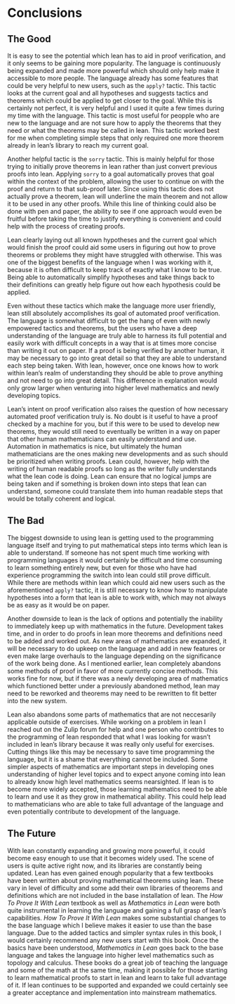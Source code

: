 # Conclusions


## The Good

It is easy to see the potential which lean has to aid in proof verification, and it only seems to be gaining more popularity. The language is continuously being expanded and made more powerful which should only help make it accessible to more people. The language already has some features that could be very helpful to new users, such as the `apply?` tactic. This tactic looks at the current goal and all hypotheses and suggests tactics and theorems which could be applied to get closer to the goal. While this is certainly not perfect, it is very helpful and I used it quite a few times during my time with the language. This tactic is most useful for peopple who are new to the language and are not sure how to apply the theorems that they need or what the theorems may be called in lean. This tactic worked best for me when completing simple steps that only required one more theorem already in lean's library to reach my current goal. 

Another helpful tactic is the `sorry` tactic. This is mainly helpful for those trying to initially prove theorems in lean rather than just convert previous proofs into lean. Applying `sorry` to a goal automatically proves that goal within the context of the problem, allowing the user to continue on with the proof and return to that sub-proof later. Since using this tactic does not actually prove a theorem, lean will underline the main theorem and not allow it to be used in any other proofs. While this line of thinking could also be done with pen and paper, the ability to see if one approach would even be fruitful before taking the time to justify everything is convenient and could help with the process of creating proofs. 

Lean clearly laying out all known hypotheses and the current goal which would finish the proof could aid some users in figuring out how to prove theorems or problems they might have struggled with otherwise. This was one of the biggest benefits of the language when I was working with it, because it is often difficult to keep track of exactly what I know to be true. Being able to automatically simplify hypotheses and take things back to their definitions can greatly help figure out how each hypothesis could be applied.

Even without these tactics which make the language more user friendly, lean still absolutely accomplishes its goal of automated proof verification. The language is somewhat difficult to get the hang of even with newly empowered tactics and theorems, but the users who have a deep understanding of the language are truly able to harness its full potential and easily work with difficult concepts in a way that is at times more concise than writing it out on paper. If a proof is being verified by another human, it may be necessary to go into great detail so that they are able to understand each step being taken. With lean, however, once one knows how to work within lean's realm of understanding they should be able to prove anything and not need to go into great detail. This difference in explanation would only grow larger when venturing into higher level mathematics and newly developing topics. 

Lean's intent on proof verification also raises the question of how necessary automated proof verification truly is. No doubt is it useful to have a proof checked by a machine for you, but if this were to be used to develop new theorems, they would still need to eventually be written in a way on paper that other human mathematicians can easily understand and use. Automation in mathematics is nice, but ultimately the human mathematicians are the ones making new developments and as such should be prioritized when writing proofs. Lean could, however, help with the writing of human readable proofs so long as the writer fully understands what the lean code is doing. Lean can ensure that no logical jumps are being taken and if something is broken down into steps that lean can understand, someone could translate them into human readable steps that would be totally coherent and logical.


## The Bad

The biggest downside to using lean is getting used to the programming language itself and trying to put mathematical steps into terms which lean is able to understand. If someone has not spent much time working with programming languages it would certainly be difficult and time consuming to learn something entirely new, but even for those who have had experience programming the switch into lean could still prove difficult. While there are methods within lean which could aid new users such as the aforementioned `apply?` tactic, it is still necessary to know how to manipulate hypotheses into a form that lean is able to work with, which may not always be as easy as it would be on paper. 

Another downside to lean is the lack of options and potentially the inability to immediately keep up with mathematics in the future. Development takes time, and in order to do proofs in lean more theorems and definitions need to be added and worked out. As new areas of mathematics are expanded, it will be necessary to do upkeep on the language and add in new features or even make large overhauls to the language depending on the significance of the work being done. As I mentioned earlier, lean completely abandons some methods of proof in favor of more currently concise methods. This works fine for now, but if there was a newly developing area of mathematics which functioned better under a previously abandoned method, lean may need to be reworked and theorems may need to be rewritten to fit better into the new system. 

Lean also abandons some parts of mathematics that are not neccesarily applicable outside of exercises. While working on a problem in lean I reached out on the Zulip forum for help and one person who contributes to the programming of lean responded that what I was looking for wasn't included in lean's library because it was really only useful for exercises. Cutting things like this may be necessary to save time programming the language, but it is a shame that everything cannot be included. Some simpler aspects of mathematics are important steps in developing ones understanding of higher level topics and to expect anyone coming into lean to already know high level mathematics seems nearsighted. If lean is to become more widely accepted, those learning mathematics need to be able to learn and use it as they grow in mathematical ability. This could help lead to mathematicians who are able to take full advantage of the language and even potentially contribute to development of the language.

## The Future

With lean constantly expanding and growing more powerful, it could become easy enough to use that it becomes widely used. The scene of users is quite active right now, and its libraries are constantly being updated. Lean has even gained enough popularity that a few textbooks have been written about proving mathematical theorems using lean. These vary in level of difficulty and some add their own libraries of theorems and definitions which are not included in the base installation of lean. The *How To Prove It With Lean* textbook as well as *Mathematics in Lean* were both quite instrumental in learning the language and gaining a full grasp of lean's capabilities. *How To Prove It With Lean* makes some substantial changes to the base language which I believe makes it easier to use than the base language. Due to the added tactics and simpler syntax rules in this book, I would certainly recommend any new users start with this book. Once the basics have been understood, *Mathematics in Lean* goes back to the base language and takes the language into higher level mathematics such as topology and calculus. These books do a great job of teaching the language and some of the math at the same time, making it possible for those starting to learn mathematical proofs to start in lean and learn to take full advantage of it. If lean continues to be supported and expanded we could certainly see a greater acceptance and implementation into mainstream mathematics.